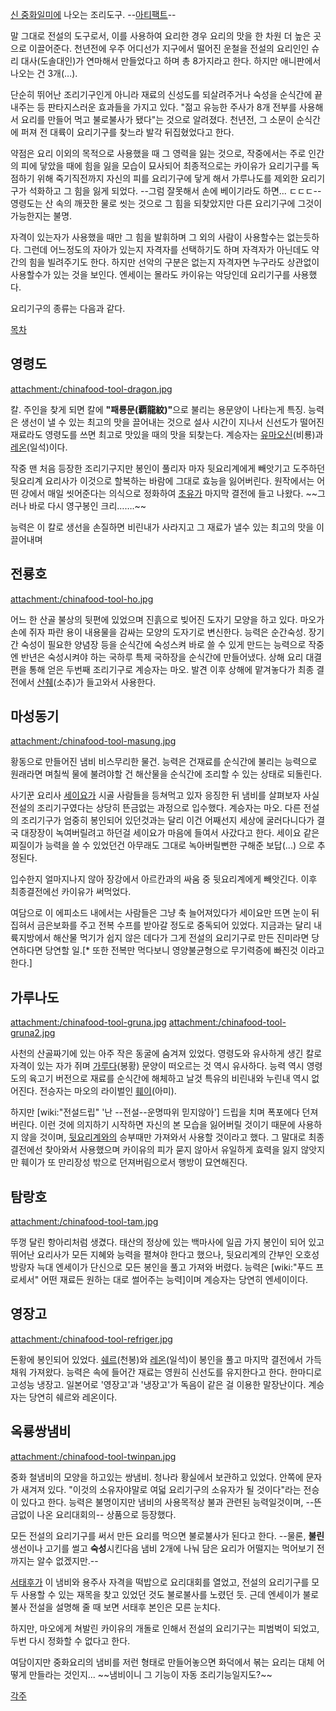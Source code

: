 [[신 중화일미]]에 나오는 조리도구. --[[아티팩트]]--

말 그대로 전설의 도구로서, 이를 사용하여 요리한 경우 요리의 맛을 한 차원 더 높은 곳으로 이끌어준다. 천년전에 우주 어디선가 지구에서 떨어진 운철을 전설의 요리인인 슈리 대사(도솔대인)가 연마해서 만들었다고 하며 총 8가지라고 한다. 하지만 애니판에서 나오는 건 3개(…).

단순히 뛰어난 조리기구인게 아니라 재료의 신성도를 되살려주거나 숙성을 순식간에 끝내주는 등 판타지스러운 효과들을 가지고 있다. "젊고 유능한 주사가 8개 전부를 사용해서 요리를 만들어 먹고 불로불사가 됐다"는 것으로 알려졌다. 천년전, 그 소문이 순식간에 퍼져 전 대륙이 요리기구를 찾느라 발각 뒤집혔었다고 한다. 

약점은 요리 이외의 목적으로 사용했을 때 그 영력을 잃는 것으로, 작중에서는 주로 인간의 피에 닿았을 때에 힘을 잃을 모습이 묘사되어 최종적으로는 카이유가 요리기구를 독점하기 위해 죽기직전까지 자신의 피를 요리기구에 닿게 해서 가루나도를 제외한 요리기구가 석화하고 그 힘을 잃게 되었다. --그럼 잘못해서 손에 베이기라도 하면... ㄷㄷㄷ-- 영령도는 산 속의 깨끗한 물로 씻는 것으로 그 힘을 되찾았지만 다른 요리기구에 그것이 가능한지는 불명.

자격이 있는자가 사용했을 때만 그 힘을 발휘하며 그 외의 사람이 사용할수는 없는듯하다. 그런데 어느정도의 자아가 있는지 자격자를 선택하기도 하며 자격자가 아닌데도 약간의 힘을 빌려주기도 한다. 하지만 선악의 구분은 없는지 자격자면 누구라도 상관없이 사용할수가 있는 것을 보인다. 엔세이는 몰라도 카이유는 악당인데 요리기구를 사용했다.

요리기구의 종류는 다음과 같다.

[[목차]]

== 영령도 ==
attachment:/chinafood-tool-dragon.jpg

칼. 주인을 찾게 되면 칼에 '''"패룡문(覇龍紋)"'''으로 불리는 용문양이 나타는게 특징. 능력은 생선이 낼 수 있는 최고의 맛을 끌어내는 것으로 설사 시간이 지나서 신선도가 떨어진 재료라도 영령도를 쓰면 최고로 맛있을 때의 맛을 되찾는다. 계승자는 [[유마오신]](비룡)과 [[레온(신 중화일미)|레온]](일석)이다.

작중 맨 처음 등장한 조리기구지만 봉인이 풀리자 마자 뒷요리계에게 빼앗기고 도주하던 뒷요리계 요리사가 이것으로 할복하는 바람에 그대로 효능을 잃어버린다.  원작에서는 어떤 강에서 매일 씻어준다는 의식으로 정화하여 [[초유(신 중화일미)|초유]]가 마지막 결전에 들고 나왔다. ~~그러나 바로 다시 영구봉인 크리…….~~

능력은 이 칼로 생선을 손질하면 비린내가 사라지고 그 재료가 낼수 있는 최고의 맛을 이끌어내며 

== 전룡호 ==
attachment:/chinafood-tool-ho.jpg

어느 한 산골 불상의 뒷편에 있었으며 진흙으로 빚어진 도자기 모양을 하고 있다. 마오가 손에 쥐자 파란 용이 내용물을 감싸는 모양의 도자기로 변신한다. 능력은 순간숙성. 장기간 숙성이 필요한 양념장 등을 순식간에 숙성스켜 바로 쓸 수 있게 만드는 능력으로 작중엔 반년은 숙성시켜야 하는 국하루 특제 국하장을 순식간에 만들어냈다. 상해 요리 대결편을 통해 얻은 두번째 조리기구로 계승자는 마오. 발견 이후 상해에 맡겨놓다가 최종 결전에서 [[산췌]](소추)가 들고와서 사용한다.

== 마성동기 ==
attachment:/chinafood-tool-masung.jpg

황동으로 만들어진 냄비 비스무리한 물건. 능력은 건재료를 순식간에 불리는 능력으로 원래라면 며칠씩 물에 불려야할 건 해산물을 순식간에 조리할 수 있는 상태로 되돌린다.

사기꾼 요리사 [[세이요]]가 시골 사람들을 등쳐먹고 있자 응징한 뒤 냄비를 살펴보자 사실 전설의 조리기구였다는 상당히 뜬금없는 과정으로 입수했다. 계승자는 마오. 다른 전설의 조리기구가 엄중히 봉인되어 있던것과는 달리 이건 어째선지 세상에 굴러다니다가 결국 대장장이 녹여버릴려고 하던걸 세이요가 마음에 들여서 사갔다고 한다. 세이요 같은 찌질이가 능력을 쓸 수 있었던건 아무래도 그대로 녹아버릴뻔한 구해준 보답(...) 으로 추정된다.

입수한지 얼마지나지 않아 장강에서 아르칸과의 싸움 중 뒷요리계에게 빼앗긴다. 이후 최종결전에선 카이유가 써먹었다. 

여담으로 이 에피소드 내에서는 사람들은 그냥 축 늘어져있다가 세이요만 뜨면 눈이 뒤집혀서 금은보화를 주고 전복 수프를 받아갈 정도로 중독되어 있었다. 지금과는 달리 내륙지방에서 해산물 먹기가 쉽지 않은 데다가 그게 전설의 요리기구로 만든 진미라면 당연하다면 당연할 일.[* 또한 전복만 먹다보니 영양불균형으로 무기력증에 빠진것 이라고 한다.]

== 가루나도 ==
attachment:/chinafood-tool-gruna.jpg
attachment:/chinafood-tool-gruna2.jpg

사천의 산골짜기에 있는 아주 작은 동굴에 숨겨져 있었다. 영령도와 유사하게 생긴 칼로 자격이 있는 자가 쥐며 [[가루다]](봉황) 문양이 떠오르는 것 역시 유사하다. 능력 역시 영령도의 육고기 버전으로 재료를 순식간에 해체하고 날것 특유의 비린내와 누린내 역시 없어진다. 전승자는 마오의 라이벌인 [[난비홍|훼이]](아미). 

하지만 [wiki:"전설드립" '난 --전설--운명따위 믿지않아'] 드립을 치며 폭포에다 던져 버린다. 이런 것에 의지하기 시작하면 자신의 본 모습을 잃어버릴 것이기 때문에 사용하지 않을 것이며, [[뒷요리계]]와의 승부때만 가져와서 사용할 것이라고 했다. 그 말대로 최종결전에선 찾아와서 사용했으며 카이유의 피가 묻지 않아서 유일하게 효력을 잃지 않앗지만 훼이가 또 만리장성 밖으로 던져버림으로서 행방이 묘연해진다.

== 탐랑호 ==
attachment:/chinafood-tool-tam.jpg

뚜껑 달린 항아리처럼 생겼다. 태산의 정상에 있는 백마사에 일곱 가지 봉인이 되어 있고 뛰어난 요리사가 모든 지혜와 능력을 펼쳐야 한다고 했으나, 뒷요리계의 간부인 오호성 방랑자 늑대 엔세이가 단신으로 모든 봉인을 풀고 가져와 버렸다.
능력은 [wiki:"푸드 프로세서" 어떤 재료든 원하는 대로 썰어주는 능력]이며 계승자는 당연히 엔세이이다.

== 영장고 ==
attachment:/chinafood-tool-refriger.jpg

돈황에 봉인되어 있었다. [[쉐르]](천봉)와 [[레온(신 중화일미)|레온]](일석)이 봉인을 풀고 마지막 결전에서 가득 채워 가져왔다. 능력은 속에 들어간 재료는 영원히 신선도를 유지한다고 한다. 한마디로 고성능 냉장고. 일본어로 '영장고'과 '냉장고'가 독음이 같은 걸 이용한 말장난이다. 계승자는 당연히 쉐르와 레온이다.

== 옥룡쌍냄비 ==
attachment:/chinafood-tool-twinpan.jpg

중화 철냄비의 모양을 하고있는 쌍냄비. 청나라 황실에서 보관하고 있었다. 안쪽에 문자가 새겨져 있다. "이것의 소유자야말로 여덟 요리기구의 소유자가 될 것이다"라는 전승이 있다고 한다. 능력은 불명이지만 냄비의 사용목적상 불과 관련된 능력일것이며, --뜬금없이 나온 요리대회의-- 상품으로 등장했다.

모든 전설의 요리기구를 써서 만든 요리를 먹으면 불로불사가 된다고 한다. --물론, '''불린''' 생선이나 고기를 썰고 '''숙성'''시킨다음 냄비 2개에 나눠 담은 요리가 어떨지는 먹어보기 전까지는 알수 없겠지만.--

[[서태후]]가 이 냄비와 용주사 자격을 떡밥으로 요리대회를 열었고, 전설의 요리기구를 모두 사용할 수 있는 재목을 찾고 있었던 것도 불로불사를 노렸던 듯. 근데 엔세이가 불로불사 전설을 설명해 줄 때 보면 서태후 본인은 모른 눈치다.

하지만, 마오에게 쳐발린 카이유의 개돌로 인해서 전설의 요리기구는 피범벅이 되었고, 두번 다시 정화할 수 없다고 한다.

여담이지만 중화요리의 냄비를 저런 형태로 만들어놓으면 화덕에서 볶는 요리는 대체 어떻게 만들라는 것인지...  ~~냄비이니 그 기능이 자동 조리기능일지도?~~

[[각주]]
